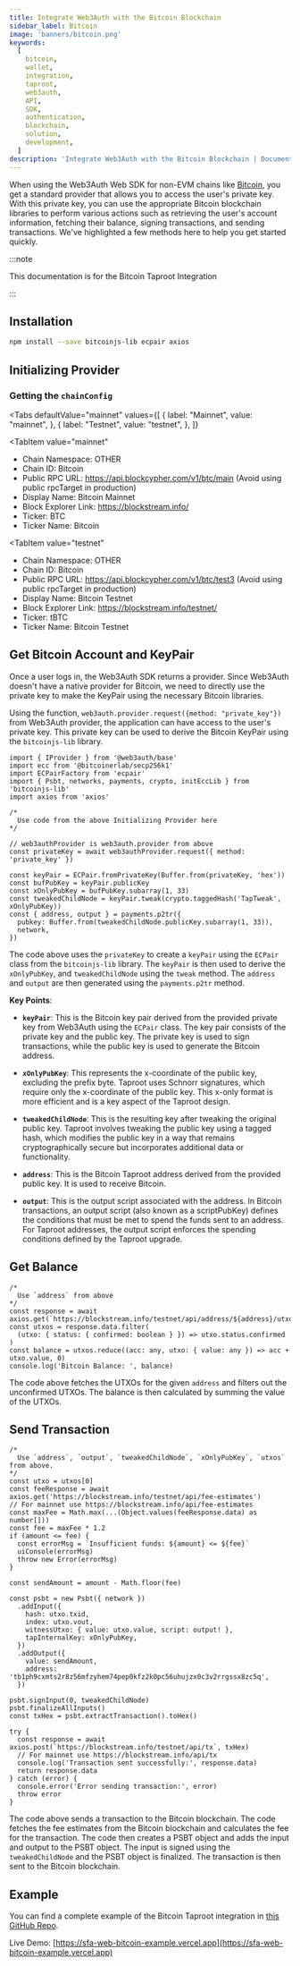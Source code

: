 ```yaml
---
title: Integrate Web3Auth with the Bitcoin Blockchain
sidebar_label: Bitcoin
image: 'banners/bitcoin.png'
keywords:
  [
    bitcoin,
    wallet,
    integration,
    taproot,
    web3auth,
    API,
    SDK,
    authentication,
    blockchain,
    solution,
    development,
  ]
description: 'Integrate Web3Auth with the Bitcoin Blockchain | Documentation - Web3Auth'
---
```



When using the Web3Auth Web SDK for non-EVM chains like [Bitcoin](https://developer.bitcoin.org/), you get a standard provider that allows you to access the user's private key. With this private key, you can use the appropriate Bitcoin blockchain libraries to perform various actions such as retrieving the user's account information, fetching their balance, signing transactions, and sending transactions. We've highlighted a few methods here to help you get started quickly.

:::note

This documentation is for the Bitcoin Taproot Integration

:::

## Installation

```bash npm2yarn
npm install --save bitcoinjs-lib ecpair axios
```

## Initializing Provider

### Getting the `chainConfig`

<Tabs
 defaultValue="mainnet"
  values={[
    { label: "Mainnet", value: "mainnet", },
    { label: "Testnet", value: "testnet", },
  ]}
>
<TabItem
  value="mainnet"
>

- Chain Namespace: OTHER
- Chain ID: Bitcoin
- Public RPC URL: https://api.blockcypher.com/v1/btc/main (Avoid using public rpcTarget in production)
- Display Name: Bitcoin Mainnet
- Block Explorer Link: https://blockstream.info/
- Ticker: BTC
- Ticker Name: Bitcoin

</TabItem>

<TabItem
  value="testnet"
>

- Chain Namespace: OTHER
- Chain ID: Bitcoin
- Public RPC URL: https://api.blockcypher.com/v1/btc/test3 (Avoid using public rpcTarget in production)
- Display Name: Bitcoin Testnet
- Block Explorer Link: https://blockstream.info/testnet/
- Ticker: tBTC
- Ticker Name: Bitcoin Testnet

</TabItem>
</Tabs>

## Get Bitcoin Account and KeyPair

Once a user logs in, the Web3Auth SDK returns a provider. Since Web3Auth doesn't have a native provider for Bitcoin, we need to directly use the private key to make the KeyPair using the necessary Bitcoin libraries.

Using the function, `web3auth.provider.request({method: "private_key"})` from Web3Auth provider, the application can have access to the user's private key. This private key can be used to derive the Bitcoin KeyPair using the `bitcoinjs-lib` library.

```tsx
import { IProvider } from '@web3auth/base'
import ecc from '@bitcoinerlab/secp256k1'
import ECPairFactory from 'ecpair'
import { Psbt, networks, payments, crypto, initEccLib } from 'bitcoinjs-lib'
import axios from 'axios'

/*
  Use code from the above Initializing Provider here
*/

// web3authProvider is web3auth.provider from above
const privateKey = await web3authProvider.request({ method: 'private_key' })

const keyPair = ECPair.fromPrivateKey(Buffer.from(privateKey, 'hex'))
const bufPubKey = keyPair.publicKey
const xOnlyPubKey = bufPubKey.subarray(1, 33)
const tweakedChildNode = keyPair.tweak(crypto.taggedHash('TapTweak', xOnlyPubKey))
const { address, output } = payments.p2tr({
  pubkey: Buffer.from(tweakedChildNode.publicKey.subarray(1, 33)),
  network,
})
```

The code above uses the `privateKey` to create a `keyPair` using the `ECPair` class from the `bitcoinjs-lib` library. The `keyPair` is then used to derive the `xOnlyPubKey`, and `tweakedChildNode` using the `tweak` method. The `address` and `output` are then generated using the `payments.p2tr` method.

**Key Points**:

- **`keyPair`**: This is the Bitcoin key pair derived from the provided private key from Web3Auth using the `ECPair` class. The key pair consists of the private key and the public key. The private key is used to sign transactions, while the public key is used to generate the Bitcoin address.

- **`xOnlyPubKey`**: This represents the x-coordinate of the public key, excluding the prefix byte. Taproot uses Schnorr signatures, which require only the x-coordinate of the public key. This x-only format is more efficient and is a key aspect of the Taproot design.

- **`tweakedChildNode`**: This is the resulting key after tweaking the original public key. Taproot involves tweaking the public key using a tagged hash, which modifies the public key in a way that remains cryptographically secure but incorporates additional data or functionality.

- **`address`**: This is the Bitcoin Taproot address derived from the provided public key. It is used to receive Bitcoin.

- **`output`**: This is the output script associated with the address. In Bitcoin transactions, an output script (also known as a scriptPubKey) defines the conditions that must be met to spend the funds sent to an address. For Taproot addresses, the output script enforces the spending conditions defined by the Taproot upgrade.

## Get Balance

```tsx
/*
  Use `address` from above
*/
const response = await axios.get(`https://blockstream.info/testnet/api/address/${address}/utxo`)
const utxos = response.data.filter(
  (utxo: { status: { confirmed: boolean } }) => utxo.status.confirmed
)
const balance = utxos.reduce((acc: any, utxo: { value: any }) => acc + utxo.value, 0)
console.log('Bitcoin Balance: ', balance)
```

The code above fetches the UTXOs for the given `address` and filters out the unconfirmed UTXOs. The balance is then calculated by summing the value of the UTXOs.

## Send Transaction

```tsx
/*
  Use `address`, `output`, `tweakedChildNode`, `xOnlyPubKey`, `utxos` from above.
*/
const utxo = utxos[0]
const feeResponse = await axios.get('https://blockstream.info/testnet/api/fee-estimates')
// For mainnet use https://blockstream.info/api/fee-estimates
const maxFee = Math.max(...(Object.values(feeResponse.data) as number[]))
const fee = maxFee * 1.2
if (amount <= fee) {
  const errorMsg = `Insufficient funds: ${amount} <= ${fee}`
  uiConsole(errorMsg)
  throw new Error(errorMsg)
}

const sendAmount = amount - Math.floor(fee)

const psbt = new Psbt({ network })
  .addInput({
    hash: utxo.txid,
    index: utxo.vout,
    witnessUtxo: { value: utxo.value, script: output! },
    tapInternalKey: xOnlyPubKey,
  })
  .addOutput({
    value: sendAmount,
    address: 'tb1ph9cxmts2r8z56mfzyhem74pep0kfz2k0pc56uhujzx0c3v2rrgssx8zc5q',
  })

psbt.signInput(0, tweakedChildNode)
psbt.finalizeAllInputs()
const txHex = psbt.extractTransaction().toHex()

try {
  const response = await axios.post(`https://blockstream.info/testnet/api/tx`, txHex)
  // For mainnet use https://blockstream.info/api/tx
  console.log('Transaction sent successfully:', response.data)
  return response.data
} catch (error) {
  console.error('Error sending transaction:', error)
  throw error
}
```

The code above sends a transaction to the Bitcoin blockchain. The code fetches the fee estimates from the Bitcoin blockchain and calculates the fee for the transaction. The code then creates a PSBT object and adds the input and output to the PSBT object. The input is signed using the `tweakedChildNode` and the PSBT object is finalized. The transaction is then sent to the Bitcoin blockchain.

## Example

You can find a complete example of the Bitcoin Taproot integration in [this GitHub Repo](https://github.com/Web3Auth/mpc-core-kit-examples/blob/main/single-factor-auth-web/sfa-web-bitcoin-example).

Live Demo: [https://sfa-web-bitcoin-example.vercel.app](https://sfa-web-bitcoin-example.vercel.app)
